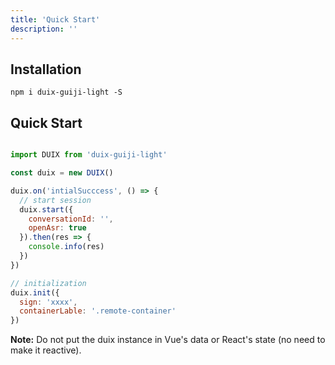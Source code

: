 ```yaml
---
title: 'Quick Start'
description: ''
---
```


## Installation

```shell
npm i duix-guiji-light -S
```

## Quick Start

```js

import DUIX from 'duix-guiji-light'

const duix = new DUIX()

duix.on('intialSucccess', () => {
  // start session
  duix.start({
    conversationId: '',
    openAsr: true
  }).then(res => {
    console.info(res)
  })
})

// initialization
duix.init({
  sign: 'xxxx',
  containerLable: '.remote-container'
})

```
**Note:** Do not put the duix instance in Vue's data or React's state (no need to make it reactive).